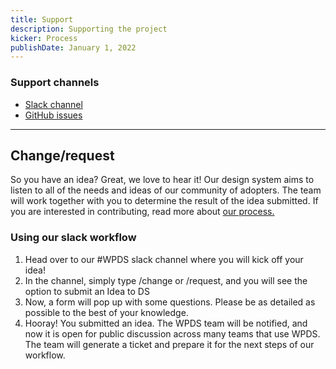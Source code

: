 ```yaml
---
title: Support
description: Supporting the project
kicker: Process
publishDate: January 1, 2022
---
```


### Support channels

- [Slack channel](https://washpost.slack.com/archives/C01FWHF12BG)
- [GitHub issues](https://github.com/WPMedia/wpds-docs/issues)

---

## Change/request

So you have an idea? Great, we love to hear it! Our design system aims to listen to all of the needs and ideas of our community of adopters. The team will work together with you to determine the result of the idea submitted. If you are interested in contributing, read more about [our process.](resources/guides/contribute-a-component)

### Using our slack workflow

1. Head over to our #WPDS slack channel where you will kick off your idea!
2. In the channel, simply type /change or /request, and you will see the option to submit an Idea to DS
3. Now, a form will pop up with some questions. Please be as detailed as possible to the best of your knowledge.
4. Hooray! You submitted an idea. The WPDS team will be notified, and now it is open for public discussion across many teams that use WPDS. The team will generate a ticket and prepare it for the next steps of our workflow.
